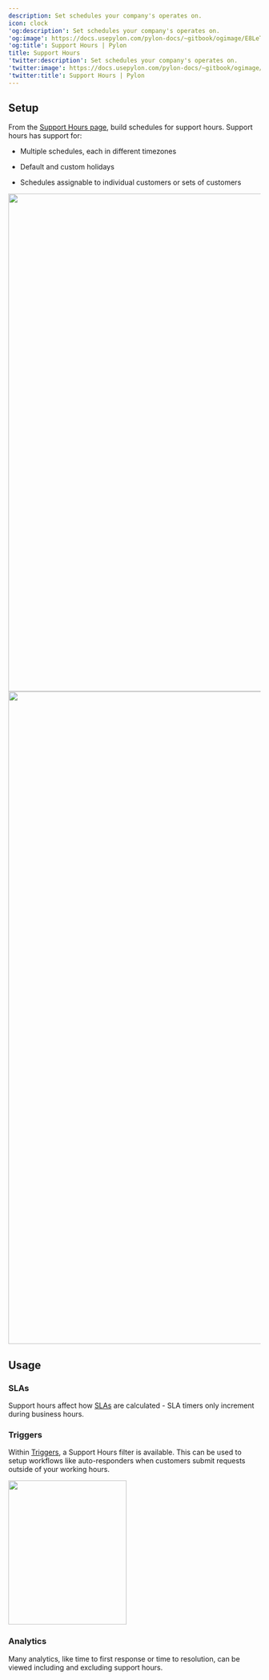 ---
description: Set schedules your company's operates on.
icon: clock
'og:description': Set schedules your company's operates on.
'og:image': https://docs.usepylon.com/pylon-docs/~gitbook/ogimage/E8LeTshifPHusPbdwPbB
'og:title': Support Hours | Pylon
title: Support Hours
'twitter:description': Set schedules your company's operates on.
'twitter:image': https://docs.usepylon.com/pylon-docs/~gitbook/ogimage/E8LeTshifPHusPbdwPbB
'twitter:title': Support Hours | Pylon
---
## Setup

From the [Support Hours page](https://app.usepylon.com/settings/support-hours), build schedules for support hours. Support hours has support for:

* Multiple schedules, each in different timezones

* Default and custom holidays

* Schedules assignable to individual customers or sets of customers

<Frame>
<img alt="" class="block" data-testid="zoom-image" fetchpriority="high" height="992" sizes="(max-width: 640px) 400px, 768px" src="/images/95a7d30d.png" width="2478"/>
</Frame>

<Frame caption="Assign support hours to specific accounts or sets of accounts">
<img alt="" class="block" data-testid="zoom-image" fetchpriority="low" height="1300" loading="lazy" sizes="(max-width: 640px) 400px, 768px" src="/images/4cd1a43a.png" width="2308"/>
</Frame>

## Usage

### SLAs

Support hours affect how [SLAs](/pylon-docs/support-workflows/slas) are calculated - SLA timers only increment during business hours.

### Triggers

Within [Triggers](/pylon-docs/platform/triggers), a Support Hours filter is available. This can be used to setup workflows like auto-responders when customers submit requests outside of your working hours.

<Frame>
<img alt="" class="block" data-testid="zoom-image" fetchpriority="low" height="287" loading="lazy" sizes="(max-width: 640px) 400px, 768px" src="/images/a450774b.png" width="236"/>
</Frame>

### Analytics

Many analytics, like time to first response or time to resolution, can be viewed including and excluding support hours.
